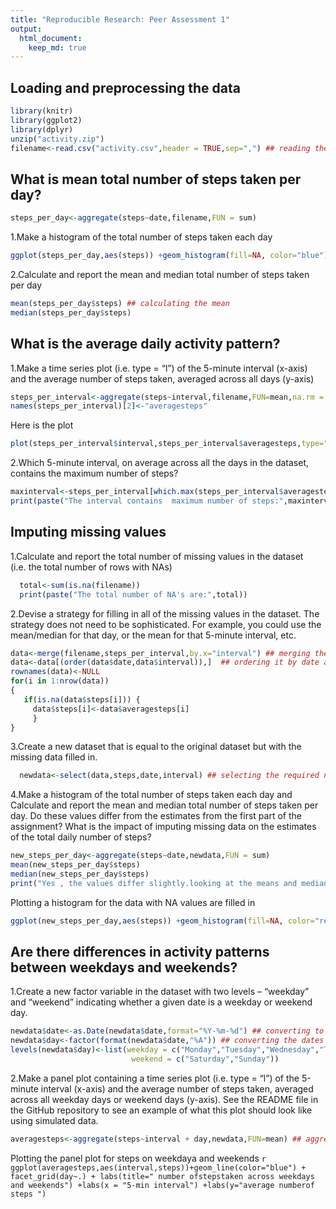 ```yaml
---
title: "Reproducible Research: Peer Assessment 1"
output: 
  html_document:
    keep_md: true
---
```



## Loading and preprocessing the data

```r
library(knitr)
library(ggplot2)
library(dplyr)
unzip("activity.zip")
filename<-read.csv("activity.csv",header = TRUE,sep=",") ## reading the file
```

## What is mean total number of steps taken per day?
```r
steps_per_day<-aggregate(steps~date,filename,FUN = sum)
```

1.Make a histogram of the total number of steps taken each day
```r
ggplot(steps_per_day,aes(steps)) +geom_histogram(fill=NA, color="blue") + labs(title="Total number of steps per day")        +labs(x="steps")
```

2.Calculate and report the mean and median total number of steps taken per day
```r
mean(steps_per_day$steps) ## calculating the mean
median(steps_per_day$steps)
```

## What is the average daily activity pattern?

1.Make a time series plot (i.e. type = "l") of the 5-minute interval (x-axis) and the average number of steps taken, averaged across all days (y-axis)
```r
steps_per_interval<-aggregate(steps~interval,filename,FUN=mean,na.rm = TRUE)
names(steps_per_interval)[2]<-"averagesteps"
```
Here is the plot
```r
plot(steps_per_interval$interval,steps_per_interval$averagesteps,type="l",xlab="5 min interval",ylab ="Average number of steps",main="Average Daily Activity in a 5 min interval")
```

2.Which 5-minute interval, on average across all the days in the dataset, contains the maximum number of steps?
```r
maxinterval<-steps_per_interval[which.max(steps_per_interval$averagesteps),] ## finding the maximum interval
print(paste("The interval contains  maximum number of steps:",maxinterval$interval))
```


## Imputing missing values

1.Calculate and report the total number of missing values in the dataset (i.e. the total number of rows with NAs)
```r
  total<-sum(is.na(filename))
  print(paste("The total number of NA's are:",total))

```

2.Devise a strategy for filling in all of the missing values in the dataset. The strategy does not need to be sophisticated. For example, you could use the mean/median for that day, or the mean for that 5-minute interval, etc.
```r

data<-merge(filename,steps_per_interval,by.x="interval") ## merging the original file and average steps perinterval file
data<-data[(order(data$date,data$interval)),]  ## ordering it by date and interval
rownames(data)<-NULL   
for(i in 1:nrow(data))
{
   if(is.na(data$steps[i])) {
     data$steps[i]<-data$averagesteps[i]
     }
}
```

3.Create a new dataset that is equal to the original dataset but with the missing data filled in.
```r
  newdata<-select(data,steps,date,interval) ## selecting the required number of columns
```

4.Make a histogram of the total number of steps taken each day and Calculate and report the mean and median total number of steps taken per day. Do these values differ from the estimates from the first part of the assignment? What is the impact of imputing missing data on the estimates of the total daily number of steps?

```r
new_steps_per_day<-aggregate(steps~date,newdata,FUN = sum)
mean(new_steps_per_day$steps)
median(new_steps_per_day$steps)
print("Yes , the values differ slightly.looking at the means and medians before and after filling the NA values ,thtey look same.")
```

Plotting a histogram for the data with  NA values are filled in
```r
ggplot(new_steps_per_day,aes(steps)) +geom_histogram(fill=NA, color="red") + labs(title="Total number of steps per day with NA values filled in")
```

## Are there differences in activity patterns between weekdays and weekends?

1.Create a new factor variable in the dataset with two levels – “weekday” and “weekend” indicating whether a given date is a weekday or weekend day.
```r
newdata$date<-as.Date(newdata$date,format="%Y-%m-%d") ## converting to the Date class
newdata$day<-factor(format(newdata$date,"%A")) ## converting the dates to days and creating a factor variable
levels(newdata$day)<-list(weekday = c("Monday","Tuesday","Wednesday","Thursday","Friday") ,
                           weekend = c("Saturday","Sunday"))
```

2.Make a panel plot containing a time series plot (i.e. type = "l") of the 5-minute interval (x-axis) and the average number of steps taken, averaged across all weekday days or weekend days (y-axis). See the README file in the GitHub repository to see an example of what this plot should look like using simulated data.
```r
averagesteps<-aggregate(steps~interval + day,newdata,FUN=mean) ## aggregating the total number of steps 
```
Plotting the panel plot for steps on weekdaya and weekends
```r
ggplot(averagesteps,aes(interval,steps))+geom_line(color="blue") + facet_grid(day~.) +
labs(title=" number ofstepstaken across weekdays and weekends") +labs(x = "5-min interval") +labs(y="average numberof steps ")
                                                                                                                                                                                ```


